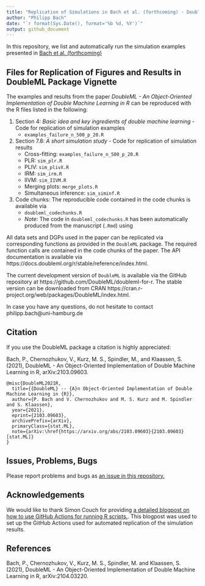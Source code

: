 ```yaml
---
title: "Replication of Simulations in Bach et al. (forthcoming) - DoubleML - An Object-Oriented Implementation of Double Machine Learning in R"
author: "Philipp Bach"
date: "`r format(Sys.Date(), format='%b %d, %Y')`"
output: github_document
---
```


In this repository, we list and automatically run the simulation examples presented in [Bach et al. (forthcoming)](https://arxiv.org/abs/2103.09603)

## Files for Replication of Figures and Results in DoubleML Package Vignette

The examples and results from the paper *DoubleML - An Object-Oriented Implementation of Double Machine Learning in R* can be reproduced with the R files listed in the following: 

1. Section 4: *Basic idea and key ingredients of double machine learning* - Code for replication of simulation examples
    + `examples_failure_n_500_p_20.R`
2. Section 7.8: *A short simulation study* - Code for replication of simulation results
    + Cross-fitting: `examples_failure_n_500_p_20.R`
    + PLR: `sim_plr.R`
    + PLIV: `sim_plivX.R`
    + IRM: `sim_irm.R`
    + IIVM: `sim_IIVM.R`
    + Merging plots: `merge_plots.R`
    + Simultaneous inference: `sim_siminf.R`
3. Code chunks: The reproducible code contained in the code chunks is available via
    + `doubleml_codechunks.R`
    + *Note*: The code in `doubleml_codechunks.R` has been automatically produced from the manuscript (`.Rmd`) using

All data sets and DGPs used in the paper can be replicated via corresponding functions as provided in the `DoubleML` package. The required function calls are contained in the code chunks of the paper. The API documentation is available via https://docs.doubleml.org/r/stable/reference/index.html. 

The current development version of `DoubleML` is available via the GitHub repository at https://github.com/DoubleML/doubleml-for-r. The stable version can be downloaded from CRAN https://cran.r-project.org/web/packages/DoubleML/index.html.

In case you have any questions, do not hesitate to contact philipp.bach@uni-hamburg.de 

## Citation

If you use the DoubleML package a citation is highly appreciated:

Bach, P., Chernozhukov, V., Kurz, M. S., Spindler, M., and Klaassen, S. (2021), DoubleML - An Object-Oriented Implementation of Double Machine Learning in R, arXiv:2103.09603.

```
@misc{DoubleML2021R,
  title={{DoubleML} -- {A}n Object-Oriented Implementation of Double Machine Learning in {R}},
  author={P. Bach and V. Chernozhukov and M. S. Kurz and M. Spindler and S. Klaassen},
  year={2021},
  eprint={2103.09603},
  archivePrefix={arXiv},
  primaryClass={stat.ML},
  note={arXiv:\href{https://arxiv.org/abs/2103.09603}{2103.09603} [stat.ML]}
}
```


## Issues, Problems, Bugs

Please report problems and bugs as [an issue in this repository.](https://github.com/PhilippBach/DoubleMLReplicationCode/issues)


## Acknowledgements

We would like to thank Simon Couch for providing [a detailed blogpost on how to use GitHub Actions for running R scripts.]( https://blog--simonpcouch.netlify.app/blog/r-github-actions-commit/). This blogpost was used to set up the GitHub Actions used for automated replication of the simulation results.


## References

Bach, P., Chernozhukov, V., Kurz, M. S., Spindler, M. and Klaassen, S. (2021), DoubleML - An Object-Oriented Implementation of Double Machine Learning in R, arXiv:2104.03220.
